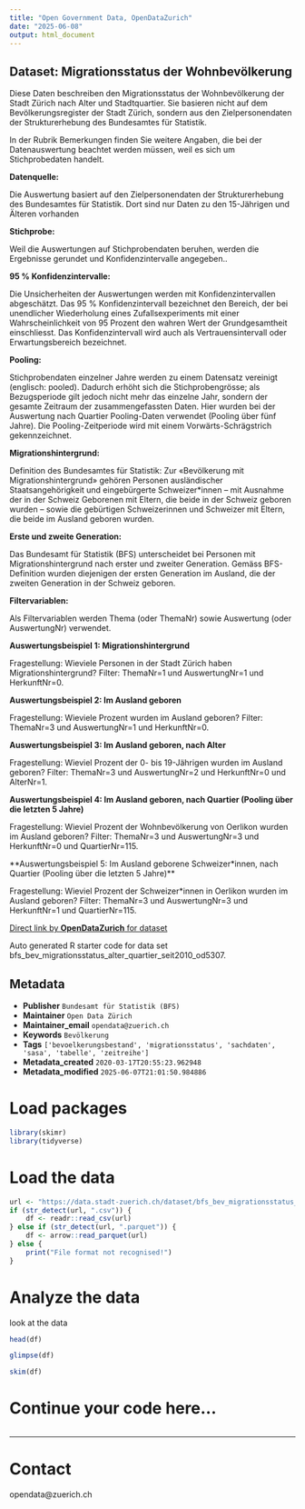 ```yaml
---
title: "Open Government Data, OpenDataZurich"
date: "2025-06-08"
output: html_document
---
```


## Dataset: Migrationsstatus der Wohnbevölkerung

Diese Daten beschreiben den Migrationsstatus der Wohnbevölkerung der Stadt Zürich nach Alter und Stadtquartier. Sie basieren nicht auf dem Bevölkerungsregister der Stadt Zürich, sondern aus den Zielpersonendaten der Strukturerhebung des Bundesamtes für Statistik.

In der Rubrik Bemerkungen finden Sie weitere Angaben, die bei der Datenauswertung beachtet werden müssen, weil es sich um Stichprobedaten handelt.


**Datenquelle:**

Die Auswertung basiert auf den Zielpersonendaten der Strukturerhebung des Bundesamtes für Statistik. Dort sind nur Daten zu den 15-Jährigen und Älteren vorhanden

[]()

**Stichprobe:**

Weil die Auswertungen auf Stichprobendaten beruhen, werden die Ergebnisse gerundet und Konfidenzintervalle angegeben..

[]()

**95 % Konfidenzintervalle:**

Die Unsicherheiten der Auswertungen werden mit Konfidenzintervallen abgeschätzt. Das 95 % Konfidenzintervall bezeichnet den Bereich, der bei unendlicher Wiederholung eines Zufallsexperiments mit einer Wahrscheinlichkeit von 95 Prozent den wahren Wert der Grundgesamtheit einschliesst. Das Konfidenzintervall wird auch als Vertrauensintervall oder Erwartungsbereich bezeichnet.

[]()

**Pooling:**

Stichprobendaten einzelner Jahre werden zu einem Datensatz vereinigt (englisch: pooled). Dadurch erhöht sich die Stichprobengrösse; als Bezugsperiode gilt jedoch nicht mehr das einzelne Jahr, sondern der gesamte Zeitraum der zusammengefassten Daten. Hier wurden bei der Auswertung nach Quartier Pooling-Daten verwendet (Pooling über fünf Jahre). Die Pooling-Zeitperiode wird mit einem Vorwärts-Schrägstrich gekennzeichnet.

[]()

**Migrationshintergrund:**

Definition des Bundesamtes für Statistik: Zur «Bevölkerung mit Migrationshintergrund» gehören Personen ausländischer Staatsangehörigkeit und eingebürgerte Schweizer*innen – mit Ausnahme der in der Schweiz Geborenen mit Eltern, die beide in der Schweiz geboren wurden – sowie die gebürtigen Schweizerinnen und Schweizer mit Eltern, die beide im Ausland geboren wurden.

[]()

**Erste und zweite Generation:**

Das Bundesamt für Statistik (BFS) unterscheidet bei Personen mit Migrationshintergrund nach erster und zweiter Generation. Gemäss BFS-Definition wurden diejenigen der ersten Generation im Ausland, die der zweiten Generation in der Schweiz geboren.

[]()

**Filtervariablen:**

Als Filtervariablen werden Thema (oder ThemaNr) sowie Auswertung (oder AuswertungNr) verwendet.

[]()

**Auswertungsbeispiel 1: Migrationshintergrund**

Fragestellung: Wieviele Personen in der Stadt Zürich haben Migrationshintergrund? Filter: ThemaNr=1 und AuswertungNr=1 und HerkunftNr=0.

[]()

**Auswertungsbeispiel 2: Im Ausland geboren**

Fragestellung: Wieviele Prozent wurden im Ausland geboren? Filter: ThemaNr=3 und AuswertungNr=1 und HerkunftNr=0.

[]()

**Auswertungsbeispiel 3: Im Ausland geboren, nach Alter**

Fragestellung: Wieviel Prozent der 0- bis 19-Jährigen wurden im Ausland geboren? Filter: ThemaNr=3 und AuswertungNr=2 und HerkunftNr=0 und AlterNr=1.

[]()

**Auswertungsbeispiel 4: Im Ausland geboren, nach Quartier (Pooling über die letzten 5 Jahre)**

Fragestellung: Wieviel Prozent der Wohnbevölkerung von Oerlikon wurden im Ausland geboren? Filter: ThemaNr=3 und AuswertungNr=3 und HerkunftNr=0 und QuartierNr=115.

[]()

**Auswertungsbeispiel 5: Im Ausland geborene Schweizer*innen, nach Quartier (Pooling über die letzten 5 Jahre)**

Fragestellung: Wieviel Prozent der Schweizer*innen in Oerlikon wurden im Ausland geboren? Filter: ThemaNr=3 und AuswertungNr=3 und HerkunftNr=1 und QuartierNr=115.

[]()



[Direct link by **OpenDataZurich** for dataset](https://data.stadt-zuerich.ch/dataset/bfs_bev_migrationsstatus_alter_quartier_seit2010_od5307)

Auto generated R starter code for data set bfs_bev_migrationsstatus_alter_quartier_seit2010_od5307.

## Metadata

- **Publisher** `Bundesamt für Statistik (BFS)`
- **Maintainer** `Open Data Zürich`
- **Maintainer_email** `opendata@zuerich.ch`
- **Keywords** `Bevölk­erung`
- **Tags** `['bevoelkerungsbestand', 'migrationsstatus', 'sachdaten', 'sasa', 'tabelle', 'zeitreihe']`
- **Metadata_created** `2020-03-17T20:55:23.962948`
- **Metadata_modified** `2025-06-07T21:01:50.984886`


# Load packages

```r
library(skimr)
library(tidyverse)
```

# Load the data

```r
url <- "https://data.stadt-zuerich.ch/dataset/bfs_bev_migrationsstatus_alter_quartier_seit2010_od5307/download/BEV530OD5307.csv"
if (str_detect(url, ".csv")) {
    df <- readr::read_csv(url)
} else if (str_detect(url, ".parquet")) {
    df <- arrow::read_parquet(url)
} else {
    print("File format not recognised!")
}
```

# Analyze the data

look at the data
```r
head(df)
```

```r
glimpse(df)
```

```r
skim(df)
```

# Continue your code here...

```r

```

------------------------------------------------------------------------

# Contact

opendata@zuerich.ch
